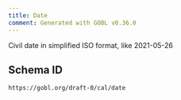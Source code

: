 ```yaml
---
title: Date
comment: Generated with GOBL v0.36.0
---
```


Civil date in simplified ISO format, like 2021-05-26

## Schema ID

`https://gobl.org/draft-0/cal/date`

